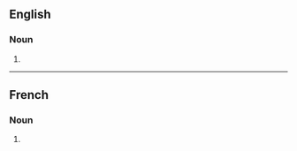 {{also|catalans|cataláns}}

==English==

===Noun===
{{head|en|noun plural form}}

# {{plural of|Catalan|lang=en}}

----

==French==

===Noun===
{{head|fr|noun plural form|g=m}}

# {{plural of|Catalan|lang=fr}}